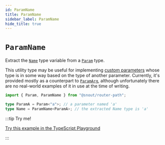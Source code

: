 ```yaml
---
id: ParamName
title: ParamName
sidebar_label: ParamName
hide_title: true
---
```


# `ParamName`

Extract the [`Name`] type variable from a [`Param`] type.

This utility type may be useful for implementing [custom parameters] whose type
is in some way based on the type of another parameter. Currently, it's provided
mostly as a counterpart to [`ParamArg`], although unfortunately there are no
real-world examples of it in use at the time of writing.

```ts no-transpile
import { Param, ParamName } from "@snout/router-path";

type ParamA = Param<"a">; // a parameter named 'a'
type Name = ParamName<ParamA>; // the extracted Name type is 'a'
```

:::tip Try me!

[Try this example in the TypeScript Playground](https://www.typescriptlang.org/play?#code/JYWwDg9gTgLgBAbwAoEMopAGjq9IByGApgL5wBmUEIcA5AAIDOAdhAK4wD0VHRUAtGBQwAFrQBQ4mAE8wRHGgwBBOAF4FeADy0UtAHxxDRzpzgo4QvERh84zYgBM6uqbPmEQ89bgweimnxAlAxM4UXkiAA8YdABjGyc-MLc4YEZnWiA)

:::

<!-- References -->

[`name`]: Param.mdx#type-variable-name
[`param`]: Param.mdx
[`paramarg`]: ParamArg.mdx
[custom parameters]: ../../guides/custom-parameters.mdx

